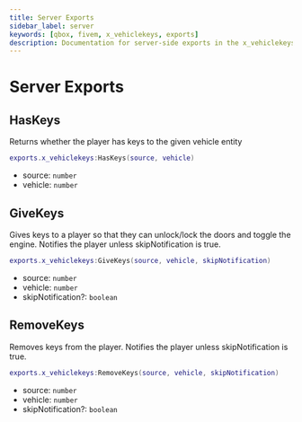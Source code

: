 ```yaml
---
title: Server Exports
sidebar_label: server
keywords: [qbox, fivem, x_vehiclekeys, exports]
description: Documentation for server-side exports in the x_vehiclekeys resource. These exports provide functionality for checking and managing vehicle key ownership within the Qbox framework.
---
```


# Server Exports

## HasKeys

Returns whether the player has keys to the given vehicle entity

```lua
exports.x_vehiclekeys:HasKeys(source, vehicle)
```

- source: `number`
- vehicle: `number`

## GiveKeys

Gives keys to a player so that they can unlock/lock the doors and toggle the engine.
Notifies the player unless skipNotification is true.

```lua
exports.x_vehiclekeys:GiveKeys(source, vehicle, skipNotification)
```

- source: `number`
- vehicle: `number`
- skipNotification?: `boolean`

## RemoveKeys

Removes keys from the player. Notifies the player unless skipNotification is true.

```lua
exports.x_vehiclekeys:RemoveKeys(source, vehicle, skipNotification)
```

- source: `number`
- vehicle: `number`
- skipNotification?: `boolean`
